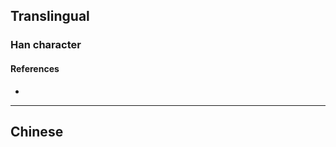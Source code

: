 {{character info/new}}
{{also|顯}}
==Translingual==
{{Han simplified forms|顯|顕|显}}

===Han character===
{{Han char|rn=72|rad=日|as=05|sn=9|four=|canj=ATC|ids=⿱日业}}

====References====
* {{Han ref|kx=0494.181|hdz=21499.100|uh=663E|ud=26174}}

----

==Chinese==
{{zh-see|顯}}